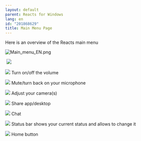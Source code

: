 ```yaml
---
layout: default
parent: Reacts for Windows
lang: en
id: "201868629"
title: Main Menu Page
---
```

Here is an overview of the Reacts main menu

![Main_menu_EN.png](@assets/attachments/Main_menu_EN.png)

 ![](@assets/attachments/2014-10-20_16-26-04.png)

![](@assets/attachments/one.png) Turn on/off the volume

![](@assets/attachments/two.png) Mute/turn back on your microphone 

![](@assets/attachments/three.png) Adjust your camera(s)

![](@assets/attachments/four.png) Share app/desktop

![](@assets/attachments/five.png) Chat

![](@assets/attachments/six.png) Status bar shows your current status and allows to change it

![](@assets/attachments/seven.png) Home button


